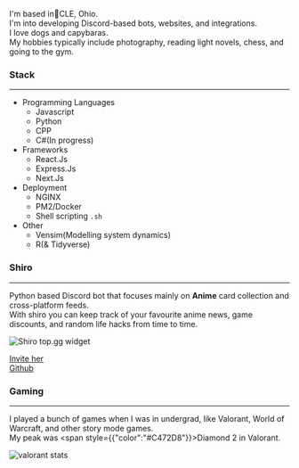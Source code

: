 

I'm based in📍CLE, Ohio.<br/>
I'm into developing Discord-based bots, websites, and integrations.<br/>
I love dogs and capybaras.<br/>
My hobbies typically include photography, reading light novels, chess, and going to the gym.

### Stack
---
- Programming Languages
    - Javascript
    - Python
    - CPP
    - C#(In progress)
- Frameworks
    - React.Js
    - Express.Js
    - Next.Js
- Deployment
    - NGINX
    - PM2/Docker
    - Shell scripting `.sh`
- Other 
    - Vensim(Modelling system dynamics)
    - R(& Tidyverse)

### Shiro
---
Python based Discord bot that focuses mainly on **Anime** card collection and cross-platform feeds.<br/>
With shiro you can keep track of your favourite anime news, game discounts, and random life hacks from time to time.

![Shiro top.gg widget](https://top.gg/api/widget/909026192785551371.svg)

[Invite her](https://top.gg/bot/909026192785551371)<br/>
[Github](https://github.com/sireeshdevaraj)

### Gaming
---
I played a bunch of games when I was in undergrad, like Valorant, World of Warcraft, and other story mode games.<br/>
My peak was <span style={{"color":"#C472D8"}}>Diamond 2</span> in Valorant.

![valorant stats](/images/valorant/rank.png)